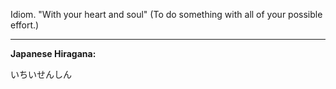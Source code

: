 Idiom. "With your heart and soul" (To do something with all of your possible effort.)
----
'''Japanese Hiragana: '''

いちいせんしん